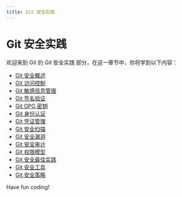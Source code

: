 ```yaml
---
title: Git 安全实践
---
```


# Git 安全实践

欢迎来到 Git 的 Git 安全实践 部分，在这一章节中，你将学到以下内容：

- [Git 安全概述](./0-git-security-overview.mdx)
- [Git 访问控制](./1-git-access-control.mdx)
- [Git 敏感信息管理](./2-git-sensitive-information-management.mdx)
- [Git 签名验证](./3-git-signature-verification.mdx)
- [Git GPG 密钥](./4-git-gpg-key.mdx)
- [Git 身份认证](./5-git-authentication.mdx)
- [Git 凭证管理](./6-git-credential-management.mdx)
- [Git 安全扫描](./7-git-security-scan.mdx)
- [Git 安全漏洞](./8-git-security-vulnerability.mdx)
- [Git 安全审计](./9-git-security-audit.mdx)
- [Git 权限模型](./10-git-permission-model.mdx)
- [Git 安全最佳实践](./11-git-security-best-practices.mdx)
- [Git 安全工具](./12-git-security-tools.mdx)
- [Git 安全策略](./13-git-security-policy.mdx)

Have fun coding!